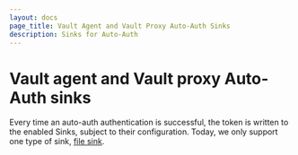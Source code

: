 ```yaml
---
layout: docs
page_title: Vault Agent and Vault Proxy Auto-Auth Sinks
description: Sinks for Auto-Auth
---
```


# Vault agent and Vault proxy Auto-Auth sinks

Every time an auto-auth authentication is successful, the token is written to the
enabled Sinks, subject to their configuration. Today, we only support one
type of sink, [file sink](/vault/docs/agent-and-proxy/sinks/file).
